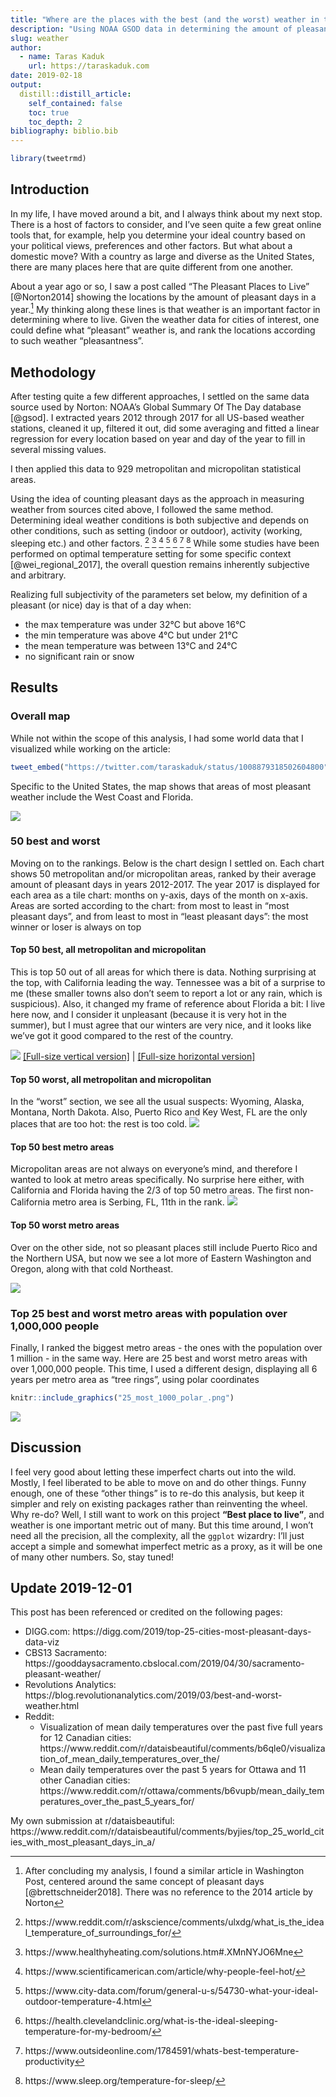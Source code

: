 ```yaml
---
title: "Where are the places with the best (and the worst) weather in the United States?"
description: "Using NOAA GSOD data in determining the amount of pleasant days in USA's core-based statistical areas"
slug: weather
author:
  - name: Taras Kaduk
    url: https://taraskaduk.com
date: 2019-02-18
output:
  distill::distill_article:
    self_contained: false
    toc: true
    toc_depth: 2
bibliography: biblio.bib
---
```


```r
library(tweetrmd)
```

## Introduction
In my life, I have moved around a bit, and I always think about my next stop. There is a host of factors to consider, and I've seen quite a few great online tools that, for example, help you determine your ideal country based on your political views, preferences and other factors. But what about a domestic move? With a country as large and diverse as the United States, there are many places here that are quite different from one another.

About a year ago or so, I saw a post called "The Pleasant Places to Live" [@Norton2014] showing the locations by the amount of pleasant days in a year.^[After concluding my analysis, I found a similar article in Washington Post, centered around the same concept of pleasant days [@brettschneider2018]. There was no reference to the 2014 article by Norton] My thinking along these lines is that weather is an important factor in determining where to live. Given the weather data for cities of interest, one could define what "pleasant" weather is, and rank the locations according to such weather "pleasantness".

## Methodology

After testing quite a few different approaches, I settled on the same data source used by Norton: NOAA's Global Summary Of The Day database [@gsod]. I extracted years 2012 through 2017 for all US-based weather stations, cleaned it up, filtered it out, did some averaging and fitted a linear regression for every location based on year and day of the year to fill in several missing values.

I then applied this data to 929 metropolitan and micropolitan statistical areas.

Using the idea of counting pleasant days as the approach in measuring weather from sources cited above, I followed the same method. Determining ideal weather conditions is both subjective and depends on other conditions, such as setting (indoor or outdoor), activity (working, sleeping etc.) and other factors. ^[https://www.reddit.com/r/askscience/comments/ulxdg/what_is_the_ideal_temperature_of_surroundings_for/] ^[https://www.healthyheating.com/solutions.htm#.XMnNYJO6Mne] ^[https://www.scientificamerican.com/article/why-people-feel-hot/] ^[https://www.city-data.com/forum/general-u-s/54730-what-your-ideal-outdoor-temperature-4.html] ^[https://health.clevelandclinic.org/what-is-the-ideal-sleeping-temperature-for-my-bedroom/] ^[https://www.outsideonline.com/1784591/whats-best-temperature-productivity] ^[https://www.sleep.org/temperature-for-sleep/] While some studies have been performed on optimal temperature setting for some specific context [@wei_regional_2017], the overall question remains inherently subjective and arbitrary.

Realizing full subjectivity of the parameters set below, my definition of a pleasant (or nice) day is that of a day when:

- the max temperature was under 32°C but above 16°C
- the min temperature was above 4°C but under 21°C
- the mean temperature was between 13°C and 24°C
- no significant rain or snow


## Results
### Overall map

While not within the scope of this analysis, I had some world data that I visualized while working on the article:

```r
tweet_embed("https://twitter.com/taraskaduk/status/1008879318502604800")
```

Specific to the United States, the map shows that areas of most pleasant weather include the West Coast and Florida.

![](map.png)

### 50 best and worst
Moving on to the rankings. Below is the chart design I settled on. Each chart shows 50 metropolitan and/or micropolitan areas, ranked by their average amount of pleasant days in years 2012-2017. The year 2017 is displayed for each area as a tile chart: months on y-axis, days of the month on x-axis. Areas are sorted according to the chart: from most to least in "most pleasant days", and from least to most in "least pleasant days": the most winner or loser is always on top

#### Top 50 best, all metropolitan and micropolitan

This is top 50 out of all areas for which there is data. Nothing surprising at the top, with California leading the way. Tennessee was a bit of a surprise to me (these smaller towns also don't seem to report a lot or any rain, which is suspicious). Also, it changed my frame of reference about Florida a bit: I live here now, and I consider it unpleasant (because it is very hot in the summer), but I must agree that our winters are very nice, and it looks like we've got it good compared to the rest of the country.

![](50_most_all_5_cols_.png) 
<a href="50_most_all_5_cols_.png" target="_blank">[Full-size vertical version]</a> | <a href="50_most_all_10_cols_.png" target="_blank">[Full-size horizontal version]</a> 

#### Top 50 worst, all metropolitan and micropolitan
In the "worst" section, we see all the usual suspects: Wyoming, Alaska, Montana, North Dakota. Also, Puerto Rico and Key West, FL are the only places that are too hot: the rest is too cold.
![](50_least_all_5_cols_.png)

#### Top 50 best metro areas

Micropolitan areas are not always on everyone's mind, and therefore I wanted to look at metro areas specifically.
No surprise here either, with California and Florida having the 2/3 of top 50 metro areas. The first non-California metro area is Serbing, FL, 11th in the rank.
![](50_most_M1_5_cols_.png)

#### Top 50 worst metro areas
Over on the other side, not so pleasant places still include Puerto Rico and the Northern USA, but now we see a lot more of Eastern Washington and Oregon, along with that cold Northeast.

![](50_least_M1_5_cols_.png)

### Top 25 best and worst metro areas with population over 1,000,000 people

Finally, I ranked the biggest metro areas  - the ones with the population over 1 million - in the same way.
Here are 25 best and worst metro areas with over 1,000,000 people. This time, I used a different design, displaying all 6 years per metro area as "tree rings", using polar coordinates 

```r
knitr::include_graphics("25_most_1000_polar_.png")
```

![](25_least_1000_polar_.png)

## Discussion

I feel very good about letting these imperfect charts out into the wild. Mostly, I feel liberated to be able to move on and do other things. Funny enough, one of these "other things" is to re-do this analysis, but keep it simpler and rely on existing packages rather than reinventing the wheel. Why re-do? Well, I still want to work on this project **"Best place to live"**, and weather is one important metric out of many. But this time around, I won't need all the precision, all the complexity, all the `ggplot` wizardry: I'll just accept a simple and somewhat imperfect metric as a proxy, as it will be one of many other numbers. So, stay tuned!

## Update 2019-12-01 {.appendix}

This post has been referenced or credited on the following pages:

- DIGG.com: https://digg.com/2019/top-25-cities-most-pleasant-days-data-viz
- CBS13 Sacramento: https://gooddaysacramento.cbslocal.com/2019/04/30/sacramento-pleasant-weather/
- Revolutions Analytics: https://blog.revolutionanalytics.com/2019/03/best-and-worst-weather.html
- Reddit: 
  - Visualization of mean daily temperatures over the past five full years for 12 Canadian cities: https://www.reddit.com/r/dataisbeautiful/comments/b6qle0/visualization_of_mean_daily_temperatures_over_the/
  - Mean daily temperatures over the past 5 years for Ottawa and 11 other Canadian cities: https://www.reddit.com/r/ottawa/comments/b6vupb/mean_daily_temperatures_over_the_past_5_years_for/
  
My own submission at r/dataisbeautiful: https://www.reddit.com/r/dataisbeautiful/comments/byjies/top_25_world_cities_with_most_pleasant_days_in_a/

